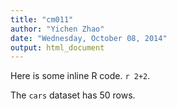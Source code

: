 ```yaml
---
title: "cm011"
author: "Yichen Zhao"
date: "Wednesday, October 08, 2014"
output: html_document
---
```

Here is some inline R code. `r 2+2`.

The `cars` dataset has 50 rows.

